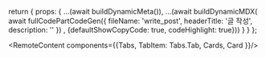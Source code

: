 
   return { 
    props: {
        ...(await buildDynamicMeta()),
        ...(await buildDynamicMDX(
          await fullCodePartCodeGen({
            fileName: 'write_post', 
            headerTitle: '글 작성',
            description: ''
          })
         , {defaultShowCopyCode: true, codeHighlight: true}))
    }
  }
};

<RemoteContent components={{Tabs, TabItem: Tabs.Tab, Cards, Card }}/>